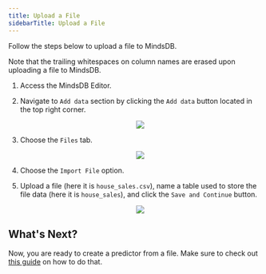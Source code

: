 ```yaml
---
title: Upload a File
sidebarTitle: Upload a File
---
```


Follow the steps below to upload a file to MindsDB.

<Note>
Note that the trailing whitespaces on column names are erased upon uploading a file to MindsDB.
</Note>

1. Access the MindsDB Editor.
2. Navigate to `Add data` section by clicking the `Add data` button located in
   the top right corner.

   <p align="center">
     <img src="/assets/sql/add-file-to-mindsdb-cloud-3.png" />
   </p>

3. Choose the `Files` tab.

   <p align="center">
     <img src="/assets/sql/add-file-to-mindsdb-cloud.png" />
   </p>

4. Choose the `Import File` option.
5. Upload a file (here it is `house_sales.csv`), name a table used to store the
   file data (here it is `house_sales`), and click the `Save and Continue`
   button.

   <p align="center">
     <img src="/assets/sql/add-file-to-mindsdb-cloud-2.png" />
   </p>

## What's Next?

Now, you are ready to create a predictor from a file. Make sure to check out
[this guide](/sql/create/model/)
on how to do that.
